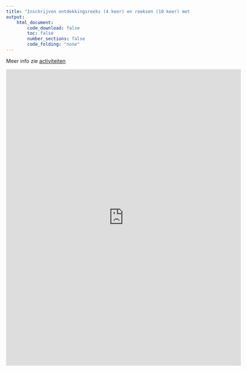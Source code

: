 ```yaml
---
title: "Inschrijven ontdekkingsreeks (4 keer) en reeksen (10 keer) met Viriginie"
output:
    html_document:
        code_download: false
        toc: false
        number_sections: false
        code_folding: "none"
---
```


Meer info zie [activiteiten](./activiteiten.html)

<iframe src="https://docs.google.com/forms/d/e/1FAIpQLSd1kGu1Z5l62NMUXpfeNB9u8iNMDMLAsuOtLovjH6N_S1RwcA/viewform?embedded=true" width="640" height="808" frameborder="0" marginwidth="0" marginheight="0">Laden…</iframe>

